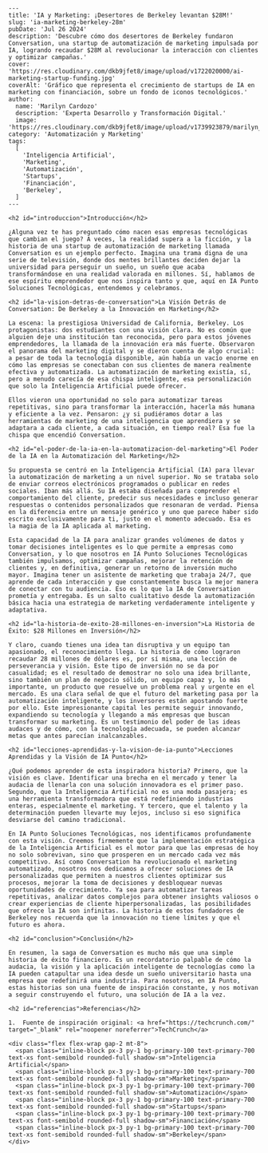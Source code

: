 ```
---
title: 'IA y Marketing: ¡Desertores de Berkeley levantan $28M!'
slug: 'ia-marketing-berkeley-28m'
pubDate: 'Jul 26 2024'
description: 'Descubre cómo dos desertores de Berkeley fundaron Conversation, una startup de automatización de marketing impulsada por IA, logrando recaudar $28M al revolucionar la interacción con clientes y optimizar campañas.'
cover: 'https://res.cloudinary.com/dkb9jfet8/image/upload/v1722020000/ai-marketing-startup-funding.jpg'
coverAlt: 'Gráfico que representa el crecimiento de startups de IA en marketing con financiación, sobre un fondo de iconos tecnológicos.'
author:
  name: 'Marilyn Cardozo'
  description: 'Experta Desarrollo y Transformación Digital.'
  image: 'https://res.cloudinary.com/dkb9jfet8/image/upload/v1739923879/marilyn_s2mi4a.png'
category: 'Automatización y Marketing'
tags:
  [
    'Inteligencia Artificial',
    'Marketing',
    'Automatización',
    'Startups',
    'Financiación',
    'Berkeley',
  ]
---

<h2 id="introduccion">Introducción</h2>

¿Alguna vez te has preguntado cómo nacen esas empresas tecnológicas que cambian el juego? A veces, la realidad supera a la ficción, y la historia de una startup de automatización de marketing llamada Conversation es un ejemplo perfecto. Imagina una trama digna de una serie de televisión, donde dos mentes brillantes deciden dejar la universidad para perseguir un sueño, un sueño que acaba transformándose en una realidad valorada en millones. Sí, hablamos de ese espíritu emprendedor que nos inspira tanto y que, aquí en IA Punto Soluciones Tecnológicas, entendemos y celebramos.

<h2 id="la-vision-detras-de-conversation">La Visión Detrás de Conversation: De Berkeley a la Innovación en Marketing</h2>

La escena: la prestigiosa Universidad de California, Berkeley. Los protagonistas: dos estudiantes con una visión clara. No es común que alguien deje una institución tan reconocida, pero para estos jóvenes emprendedores, la llamada de la innovación era más fuerte. Observaron el panorama del marketing digital y se dieron cuenta de algo crucial: a pesar de toda la tecnología disponible, aún había un vacío enorme en cómo las empresas se conectaban con sus clientes de manera realmente efectiva y automatizada. La automatización de marketing existía, sí, pero a menudo carecía de esa chispa inteligente, esa personalización que solo la Inteligencia Artificial puede ofrecer.

Ellos vieron una oportunidad no solo para automatizar tareas repetitivas, sino para transformar la interacción, hacerla más humana y eficiente a la vez. Pensaron: ¿y si pudiéramos dotar a las herramientas de marketing de una inteligencia que aprendiera y se adaptara a cada cliente, a cada situación, en tiempo real? Esa fue la chispa que encendió Conversation.

<h2 id="el-poder-de-la-ia-en-la-automatizacion-del-marketing">El Poder de la IA en la Automatización del Marketing</h2>

Su propuesta se centró en la Inteligencia Artificial (IA) para llevar la automatización de marketing a un nivel superior. No se trataba solo de enviar correos electrónicos programados o publicar en redes sociales. Iban más allá. Su IA estaba diseñada para comprender el comportamiento del cliente, predecir sus necesidades e incluso generar respuestas o contenidos personalizados que resonaran de verdad. Piensa en la diferencia entre un mensaje genérico y uno que parece haber sido escrito exclusivamente para ti, justo en el momento adecuado. Esa es la magia de la IA aplicada al marketing.

Esta capacidad de la IA para analizar grandes volúmenes de datos y tomar decisiones inteligentes es lo que permite a empresas como Conversation, y lo que nosotros en IA Punto Soluciones Tecnológicas también impulsamos, optimizar campañas, mejorar la retención de clientes y, en definitiva, generar un retorno de inversión mucho mayor. Imagina tener un asistente de marketing que trabaja 24/7, que aprende de cada interacción y que constantemente busca la mejor manera de conectar con tu audiencia. Eso es lo que la IA de Conversation prometía y entregaba. Es un salto cualitativo desde la automatización básica hacia una estrategia de marketing verdaderamente inteligente y adaptativa.

<h2 id="la-historia-de-exito-28-millones-en-inversion">La Historia de Éxito: $28 Millones en Inversión</h2>

Y claro, cuando tienes una idea tan disruptiva y un equipo tan apasionado, el reconocimiento llega. La historia de cómo lograron recaudar 28 millones de dólares es, por sí misma, una lección de perseverancia y visión. Este tipo de inversión no se da por casualidad; es el resultado de demostrar no solo una idea brillante, sino también un plan de negocio sólido, un equipo capaz y, lo más importante, un producto que resuelve un problema real y urgente en el mercado. Es una clara señal de que el futuro del marketing pasa por la automatización inteligente, y los inversores están apostando fuerte por ello. Este impresionante capital les permite seguir innovando, expandiendo su tecnología y llegando a más empresas que buscan transformar su marketing. Es un testimonio del poder de las ideas audaces y de cómo, con la tecnología adecuada, se pueden alcanzar metas que antes parecían inalcanzables.

<h2 id="lecciones-aprendidas-y-la-vision-de-ia-punto">Lecciones Aprendidas y la Visión de IA Punto</h2>

¿Qué podemos aprender de esta inspiradora historia? Primero, que la visión es clave. Identificar una brecha en el mercado y tener la audacia de llenarla con una solución innovadora es el primer paso. Segundo, que la Inteligencia Artificial no es una moda pasajera; es una herramienta transformadora que está redefiniendo industrias enteras, especialmente el marketing. Y tercero, que el talento y la determinación pueden llevarte muy lejos, incluso si eso significa desviarse del camino tradicional.

En IA Punto Soluciones Tecnológicas, nos identificamos profundamente con esta visión. Creemos firmemente que la implementación estratégica de la Inteligencia Artificial es el motor para que las empresas de hoy no solo sobrevivan, sino que prosperen en un mercado cada vez más competitivo. Así como Conversation ha revolucionado el marketing automatizado, nosotros nos dedicamos a ofrecer soluciones de IA personalizadas que permiten a nuestros clientes optimizar sus procesos, mejorar la toma de decisiones y desbloquear nuevas oportunidades de crecimiento. Ya sea para automatizar tareas repetitivas, analizar datos complejos para obtener insights valiosos o crear experiencias de cliente hiperpersonalizadas, las posibilidades que ofrece la IA son infinitas. La historia de estos fundadores de Berkeley nos recuerda que la innovación no tiene límites y que el futuro es ahora.

<h2 id="conclusion">Conclusión</h2>

En resumen, la saga de Conversation es mucho más que una simple historia de éxito financiero. Es un recordatorio palpable de cómo la audacia, la visión y la aplicación inteligente de tecnologías como la IA pueden catapultar una idea desde un sueño universitario hasta una empresa que redefinirá una industria. Para nosotros, en IA Punto, estas historias son una fuente de inspiración constante, y nos motivan a seguir construyendo el futuro, una solución de IA a la vez.

<h2 id="referencias">Referencias</h2>

1.  Fuente de inspiración original: <a href="https://techcrunch.com/" target="_blank" rel="noopener noreferrer">TechCrunch</a>

<div class="flex flex-wrap gap-2 mt-8">
  <span class="inline-block px-3 py-1 bg-primary-100 text-primary-700 text-xs font-semibold rounded-full shadow-sm">Inteligencia Artificial</span>
  <span class="inline-block px-3 py-1 bg-primary-100 text-primary-700 text-xs font-semibold rounded-full shadow-sm">Marketing</span>
  <span class="inline-block px-3 py-1 bg-primary-100 text-primary-700 text-xs font-semibold rounded-full shadow-sm">Automatización</span>
  <span class="inline-block px-3 py-1 bg-primary-100 text-primary-700 text-xs font-semibold rounded-full shadow-sm">Startups</span>
  <span class="inline-block px-3 py-1 bg-primary-100 text-primary-700 text-xs font-semibold rounded-full shadow-sm">Financiación</span>
  <span class="inline-block px-3 py-1 bg-primary-100 text-primary-700 text-xs font-semibold rounded-full shadow-sm">Berkeley</span>
</div>
```
